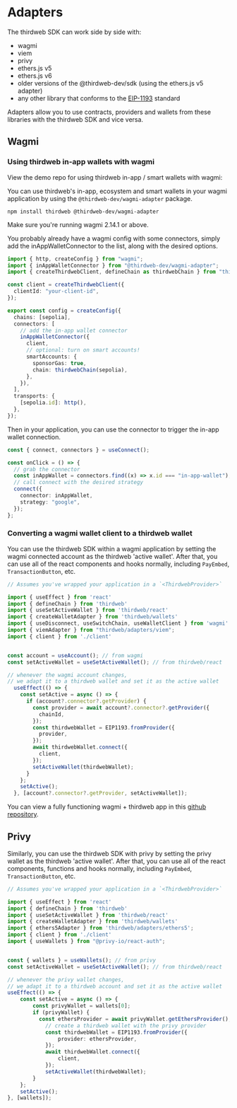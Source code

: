 
# Adapters

The thirdweb SDK can work side by side with:

- wagmi
- viem
- privy
- ethers.js v5
- ethers.js v6
- older versions of the @thirdweb-dev/sdk (using the ethers.js v5 adapter)
- any other library that conforms to the [EIP-1193](https://eips.ethereum.org/EIPS/eip-1193) standard

Adapters allow you to use contracts, providers and wallets from these libraries with the thirdweb SDK and vice versa.

## Wagmi

### Using thirdweb in-app wallets with wagmi

View the demo repo for using thirdweb in-app / smart wallets with wagmi:

<Stack>
<GithubTemplateCard
	title="wagmi + thirdweb demo repo"
	description="A demo repo for using thirdweb in-app / smart wallets with wagmi"
	href="https://github.com/thirdweb-example/wagmi-inapp-smart-wallets"
  />
</Stack>

You can use thirdweb's in-app, ecosystem and smart wallets in your wagmi application by using the `@thirdweb-dev/wagmi-adapter` package.

```shell
npm install thirdweb @thirdweb-dev/wagmi-adapter
```

Make sure you're running wagmi 2.14.1 or above.

You probably already have a wagmi config with some connectors, simply add the inAppWalletConnector to the list, along with the desired options.

```ts
import { http, createConfig } from "wagmi";
import { inAppWalletConnector } from "@thirdweb-dev/wagmi-adapter";
import { createThirdwebClient, defineChain as thirdwebChain } from "thirdweb";

const client = createThirdwebClient({
  clientId: "your-client-id",
});

export const config = createConfig({
  chains: [sepolia],
  connectors: [
    // add the in-app wallet connector
    inAppWalletConnector({
      client,
      // optional: turn on smart accounts!
      smartAccounts: {
        sponsorGas: true,
        chain: thirdwebChain(sepolia),
      },
    }),
  ],
  transports: {
    [sepolia.id]: http(),
  },
});
```

Then in your application, you can use the connector to trigger the in-app wallet connection.

```ts
const { connect, connectors } = useConnect();

const onClick = () => {
  // grab the connector
  const inAppWallet = connectors.find((x) => x.id === "in-app-wallet");
  // call connect with the desired strategy
  connect({
    connector: inAppWallet,
    strategy: "google",
  });
};
```

### Converting a wagmi wallet client to a thirdweb wallet

You can use the thirdweb SDK within a wagmi application by setting the wagmi connected account as the thirdweb 'active wallet'. After that, you can use all of the react components and hooks normally, including `PayEmbed`, `TransactionButton`, etc.

```ts
// Assumes you've wrapped your application in a `<ThirdwebProvider>`

import { useEffect } from 'react'
import { defineChain } from 'thirdweb'
import { useSetActiveWallet } from 'thirdweb/react'
import { createWalletAdapter } from 'thirdweb/wallets'
import { useDisconnect, useSwitchChain, useWalletClient } from 'wagmi'
import { viemAdapter } from "thirdweb/adapters/viem";
import { client } from './client'


const account = useAccount(); // from wagmi
const setActiveWallet = useSetActiveWallet(); // from thirdweb/react

// whenever the wagmi account changes, 
// we adapt it to a thirdweb wallet and set it as the active wallet
  useEffect(() => {
    const setActive = async () => {
      if (account?.connector?.getProvider) {
        const provider = await account?.connector?.getProvider({
          chainId,
        });
        const thirdwebWallet = EIP1193.fromProvider({
          provider,
        });
        await thirdwebWallet.connect({
          client,
        });
        setActiveWallet(thirdwebWallet);
      }
    };
    setActive();
  }, [account?.connector?.getProvider, setActiveWallet]);
```

You can view a fully functioning wagmi + thirdweb app in this [github repository](https://github.com/thirdweb-example/wagmi-thirdweb).

## Privy

Similarly, you can use the thirdweb SDK with privy by setting the privy wallet as the thirdweb 'active wallet'. After that, you can use all of the react components, functions and hooks normally, including `PayEmbed`, `TransactionButton`, etc.

```ts
// Assumes you've wrapped your application in a `<ThirdwebProvider>`

import { useEffect } from 'react'
import { defineChain } from 'thirdweb'
import { useSetActiveWallet } from 'thirdweb/react'
import { createWalletAdapter } from 'thirdweb/wallets'
import { ethers5Adapter } from 'thirdweb/adapters/ethers5';
import { client } from './client'
import { useWallets } from "@privy-io/react-auth";


const { wallets } = useWallets(); // from privy
const setActiveWallet = useSetActiveWallet(); // from thirdweb/react

// whenever the privy wallet changes, 
// we adapt it to a thirdweb account and set it as the active wallet
useEffect(() => {
    const setActive = async () => {
        const privyWallet = wallets[0];
        if (privyWallet) {
          const ethersProvider = await privyWallet.getEthersProvider();
            // create a thirdweb wallet with the privy provider
            const thirdwebWallet = EIP1193.fromProvider({
                provider: ethersProvider,
            });
            await thirdwebWallet.connect({
                client,
            });
            setActiveWallet(thirdwebWallet);
        }
    };
    setActive();
}, [wallets]);
```
